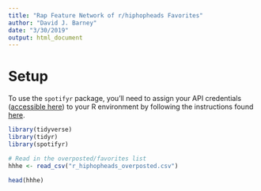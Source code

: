 ```yaml
---
title: "Rap Feature Network of r/hiphopheads Favorites"
author: "David J. Barney"
date: "3/30/2019"
output: html_document
---
```


# Setup
To use the `spotifyr` package, you'll need to assign your API credentials ([accessible here](https://developer.spotify.com/)) to your R environment by following the instructions found [here](https://github.com/charlie86/spotifyr).

```r
library(tidyverse)
library(tidyr)
library(spotifyr)

# Read in the overposted/favorites list
hhhe <- read_csv("r_hiphopheads_overposted.csv")

head(hhhe)
```


